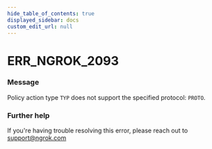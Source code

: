 ```yaml
---
hide_table_of_contents: true
displayed_sidebar: docs
custom_edit_url: null
---
```



# ERR_NGROK_2093

### Message

Policy action type `TYP` does not support the specified protocol: `PROTO`.

### Further help

If you're having trouble resolving this error, please reach out to [support@ngrok.com](mailto:support@ngrok.com?subject=Help%20with%20ERR_NGROK_2093)

<ErrorDetails error="err_ngrok_2093" />

